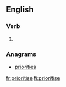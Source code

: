 ==English==

===Verb===
{{en-verb|prioritis}}

# {{alternative spelling of|prioritize|lang=en}}

===Anagrams===
* [[priorities#English|priorities]]

[[fr:prioritise]]
[[fi:prioritise]]